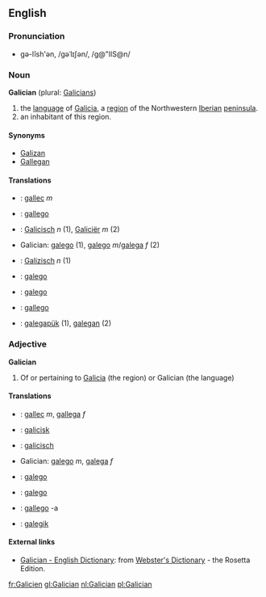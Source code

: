 ==English==
===Pronunciation===
*gə-lĭsh'ən, /gəˈlɪʃən/, /g@"lIS@n/

=== Noun ===
'''Galician''' (plural: [[Galicians]])

#the [[language]] of [[Galicia]], a [[region]] of the Northwestern [[Iberian peninsula|Iberian]] [[peninsula]].
#an inhabitant of this region.

====Synonyms====
*[[Galizan]]
*[[Gallegan]]

====Translations====
*{{ca}}: [[gallec]] ''m''
*{{da}}: [[gallego]]
*{{nl}}: [[Galicisch]] ''n'' (1), [[Galiciër]] ''m'' (2)
*Galician: [[galego]] (1), [[galego]] ''m''/[[galega]] ''f'' (2)
*{{de}}: [[Galizisch]] ''n'' (1)
*{{ia}}: [[galego]]
*{{pt}}: [[galego]]
*{{es}}: [[gallego]]
*{{vo}}: [[galegapük]] (1), [[galegan]] (2)

=== Adjective ===
'''Galician'''

# Of or pertaining to [[Galicia]] (the region) or Galician (the language)

====Translations====
*{{ca}}: [[gallec]] ''m'', [[gallega]] ''f''
*{{da}}: [[galicisk]]
*{{nl}}: [[galicisch]]
*Galician: [[galego]] ''m'', [[galega]] ''f''
*{{ia}}: [[galego]]
*{{pt}}: [[galego]]
*{{es}}: [[gallego]] -a
*{{vo}}: [[galegik]]

==== External links====
*[http://www.websters-online-dictionary.org/definition/Galician-english/ Galician - English Dictionary]: from [http://www.websters-online-dictionary.org/ Webster's Dictionary] - the Rosetta Edition.

[[fr:Galicien]]
[[gl:Galician]]
[[nl:Galician]]
[[pl:Galician]]